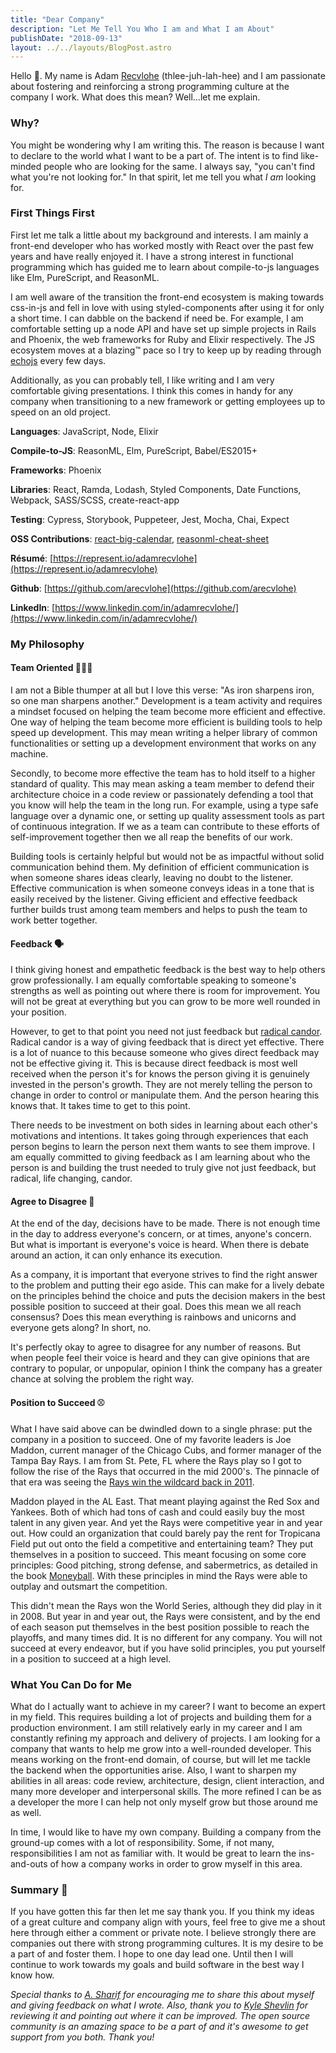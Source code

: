 ```yaml
---
title: "Dear Company"
description: "Let Me Tell You Who I am and What I am About"
publishDate: "2018-09-13"
layout: ../../layouts/BlogPost.astro
---
```


Hello 👋. My name is Adam [Recvlohe](https://medium.com/@arecvlohe/my-last-name-100c297e7a8e) (thlee-juh-lah-hee) and I am passionate about fostering and reinforcing a strong programming culture at the company I work. What does this mean? Well…let me explain.

### Why?

You might be wondering why I am writing this. The reason is because I want to declare to the world what I want to be a part of. The intent is to find like-minded people who are looking for the same. I always say, "you can't find what you're not looking for." In that spirit, let me tell you what _I am_ looking for.

### First Things First

First let me talk a little about my background and interests. I am mainly a front-end developer who has worked mostly with React over the past few years and have really enjoyed it. I have a strong interest in functional programming which has guided me to learn about compile-to-js languages like Elm, PureScript, and ReasonML.

I am well aware of the transition the front-end ecosystem is making towards css-in-js and fell in love with using styled-components after using it for only a short time. I can dabble on the backend if need be. For example, I am comfortable setting up a node API and have set up simple projects in Rails and Phoenix, the web frameworks for Ruby and Elixir respectively. The JS ecosystem moves at a blazing™ pace so I try to keep up by reading through [echojs](http://www.echojs.com/latest/0) every few days.

Additionally, as you can probably tell, I like writing and I am very comfortable giving presentations. I think this comes in handy for any company when transitioning to a new framework or getting employees up to speed on an old project.

**Languages**: JavaScript, Node, Elixir

**Compile-to-JS**: ReasonML, Elm, PureScript, Babel/ES2015+

**Frameworks**: Phoenix

**Libraries**: React, Ramda, Lodash, Styled Components, Date Functions, Webpack, SASS/SCSS, create-react-app

**Testing**: Cypress, Storybook, Puppeteer, Jest, Mocha, Chai, Expect

**OSS Contributions**: [react-big-calendar](https://github.com/intljusticemission/react-big-calendar), [reasonml-cheat-sheet](https://github.com/arecvlohe/reasonml-cheat-sheet)

**Résumé**: [https://represent.io/adamrecvlohe](https://represent.io/adamrecvlohe)

**Github**: [https://github.com/arecvlohe](https://github.com/arecvlohe)

**LinkedIn**: [https://www.linkedin.com/in/adamrecvlohe/](https://www.linkedin.com/in/adamrecvlohe/)

### My Philosophy

#### Team Oriented 👬👫👭

I am not a Bible thumper at all but I love this verse: "As iron sharpens iron, so one man sharpens another." Development is a team activity and requires a mindset focused on helping the team become more efficient and effective. One way of helping the team become more efficient is building tools to help speed up development. This may mean writing a helper library of common functionalities or setting up a development environment that works on any machine.

Secondly, to become more effective the team has to hold itself to a higher standard of quality. This may mean asking a team member to defend their architecture choice in a code review or passionately defending a tool that you know will help the team in the long run. For example, using a type safe language over a dynamic one, or setting up quality assessment tools as part of continuous integration. If we as a team can contribute to these efforts of self-improvement together then we all reap the benefits of our work.

Building tools is certainly helpful but would not be as impactful without solid communication behind them. My definition of efficient communication is when someone shares ideas clearly, leaving no doubt to the listener. Effective communication is when someone conveys ideas in a tone that is easily received by the listener. Giving efficient and effective feedback further builds trust among team members and helps to push the team to work better together.

#### Feedback 🗣

I think giving honest and empathetic feedback is the best way to help others grow professionally. I am equally comfortable speaking to someone's strengths as well as pointing out where there is room for improvement. You will not be great at everything but you can grow to be more well rounded in your position.

However, to get to that point you need not just feedback but [radical candor](https://www.radicalcandor.com/). Radical candor is a way of giving feedback that is direct yet effective. There is a lot of nuance to this because someone who gives direct feedback may not be effective giving it. This is because direct feedback is most well received when the person it's for knows the person giving it is genuinely invested in the person's growth. They are not merely telling the person to change in order to control or manipulate them. And the person hearing this knows that. It takes time to get to this point.

There needs to be investment on both sides in learning about each other's motivations and intentions. It takes going through experiences that each person begins to learn the person next them wants to see them improve. I am equally committed to giving feedback as I am learning about who the person is and building the trust needed to truly give not just feedback, but radical, life changing, candor.

#### Agree to Disagree 🤝

At the end of the day, decisions have to be made. There is not enough time in the day to address everyone's concern, or at times, anyone's concern. But what is important is everyone's voice is heard. When there is debate around an action, it can only enhance its execution.

As a company, it is important that everyone strives to find the right answer to the problem and putting their ego aside. This can make for a lively debate on the principles behind the choice and puts the decision makers in the best possible position to succeed at their goal. Does this mean we all reach consensus? Does this mean everything is rainbows and unicorns and everyone gets along? In short, no.

It's perfectly okay to agree to disagree for any number of reasons. But when people feel their voice is heard and they can give opinions that are contrary to popular, or unpopular, opinion I think the company has a greater chance at solving the problem the right way.

#### Position to Succeed ⚾️

What I have said above can be dwindled down to a single phrase: put the company in a position to succeed. One of my favorite leaders is Joe Maddon, current manager of the Chicago Cubs, and former manager of the Tampa Bay Rays. I am from St. Pete, FL where the Rays play so I got to follow the rise of the Rays that occurred in the mid 2000's. The pinnacle of that era was seeing the [Rays win the wildcard back in 2011](https://www.youtube.com/watch?v=hZItPjUqdiY&t=132s).

Maddon played in the AL East. That meant playing against the Red Sox and Yankees. Both of which had tons of cash and could easily buy the most talent in any given year. And yet the Rays were competitive year in and year out. How could an organization that could barely pay the rent for Tropicana Field put out onto the field a competitive and entertaining team? They put themselves in a position to succeed. This meant focusing on some core principles: Good pitching, strong defense, and sabermetrics, as detailed in the book [Moneyball](https://en.wikipedia.org/wiki/Moneyball). With these principles in mind the Rays were able to outplay and outsmart the competition.

This didn't mean the Rays won the World Series, although they did play in it in 2008. But year in and year out, the Rays were consistent, and by the end of each season put themselves in the best position possible to reach the playoffs, and many times did. It is no different for any company. You will not succeed at every endeavor, but if you have solid principles, you put yourself in a position to succeed at a high level.

### What You Can Do for Me

What do I actually want to achieve in my career? I want to become an expert in my field. This requires building a lot of projects and building them for a production environment. I am still relatively early in my career and I am constantly refining my approach and delivery of projects. I am looking for a company that wants to help me grow into a well-rounded developer. This means working on the front-end domain, of course, but will let me tackle the backend when the opportunities arise. Also, I want to sharpen my abilities in all areas: code review, architecture, design, client interaction, and many more developer and interpersonal skills. The more refined I can be as a developer the more I can help not only myself grow but those around me as well.

In time, I would like to have my own company. Building a company from the ground-up comes with a lot of responsibility. Some, if not many, responsibilities I am not as familiar with. It would be great to learn the ins-and-outs of how a company works in order to grow myself in this area.

### Summary 📝

If you have gotten this far then let me say thank you. If you think my ideas of a great culture and company align with yours, feel free to give me a shout here through either a comment or private note. I believe strongly there are companies out there with strong programming cultures. It is my desire to be a part of and foster them. I hope to one day lead one. Until then I will continue to work towards my goals and build software in the best way I know how.

_Special thanks to_ [_A. Sharif_](https://medium.com/u/52e7bcc5db67) _for encouraging me to share this about myself and giving feedback on what I wrote. Also, thank you to_ [_Kyle Shevlin_](https://medium.com/u/e55117c5994d) _for reviewing it and pointing out where it can be improved. The open source community is an amazing space to be a part of and it's awesome to get support from you both. Thank you!_
